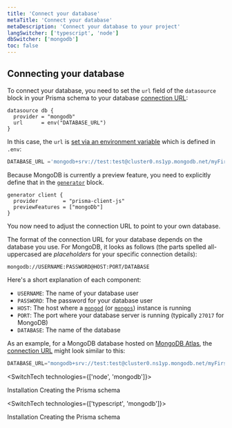 ```yaml
---
title: 'Connect your database'
metaTitle: 'Connect your database'
metaDescription: 'Connect your database to your project'
langSwitcher: ['typescript', 'node']
dbSwitcher: ['mongodb']
toc: false
---
```


## Connecting your database

To connect your database, you need to set the `url` field of the `datasource` block in your Prisma schema to your database [connection URL](../../../../../reference/database-reference/connection-urls):

```prisma file=prisma/schema.prisma
datasource db {
  provider = "mongodb"
  url      = env("DATABASE_URL")
}
```

In this case, the `url` is [set via an environment variable](../../../../concepts/more/environment-variables) which is defined in `.env`:

```js file=.env
DATABASE_URL ='mongodb+srv://test:test@cluster0.ns1yp.mongodb.net/myFirstDatabase'
```

Because MongoDB is currently a preview feature, you need to explicitly define that in the [`generator`]() block.

```prisma file=prisma/schema.prisma
generator client {
  provider        = "prisma-client-js"
  previewFeatures = ["mongoDb"]
}
```

You now need to adjust the connection URL to point to your own database.

The format of the connection URL for your database depends on the database you use. For MongoDB, it looks as follows (the parts spelled all-uppercased are _placeholders_ for your specific connection details):

```no-lines
mongodb://USERNAME:PASSWORD@HOST:PORT/DATABASE
```

Here's a short explanation of each component:

- `USERNAME`: The name of your database user
- `PASSWORD`: The password for your database user
- `HOST`: The host where a [`mongod`](https://docs.mongodb.com/manual/reference/program/mongod/#mongodb-binary-bin.mongod) (or [`mongos`](https://docs.mongodb.com/manual/reference/program/mongos/#mongodb-binary-bin.mongos)) instance is running
- `PORT`: The port where your database server is running (typically `27017` for MongoDB)
- `DATABASE`: The name of the database

As an example, for a MongoDB database hosted on [MongoDB Atlas](https://www.mongodb.com/cloud/atlas), the [connection URL](../../../../reference/database-reference/connection-urls) might look similar to this:

```js file=.env
DATABASE_URL="mongodb+srv://test:test@cluster0.ns1yp.mongodb.net/myFirstDatabase"
```

<SwitchTech technologies={['node', 'mongodb']}>

<NavigationLinksContainer>

<ButtonLink color="dark" type="primary" href="/getting-started/setup-prisma/add-to-existing-project/mongodb-node-mongodb" arrowLeft>
    Installation
</ButtonLink>

<ButtonLink color="dark" type="primary" href="./creating-the-prisma-schema-node-mongodb" arrow>
    Creating the Prisma schema
</ButtonLink>

</NavigationLinksContainer>

</SwitchTech>

<SwitchTech technologies={['typescript', 'mongodb']}>

<NavigationLinksContainer>

<ButtonLink color="dark" type="primary" href="/getting-started/setup-prisma/add-to-existing-project/mongodb-typescript-mongodb" arrowLeft>
    Installation
</ButtonLink>

<ButtonLink color="dark" type="primary" href="./creating-the-prisma-schema-typescript-mongodb" arrow>
    Creating the Prisma schema
</ButtonLink>

</NavigationLinksContainer>

</SwitchTech>
